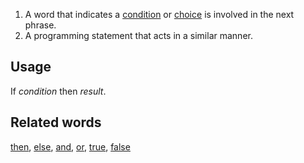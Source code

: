 #A word that indicates a [[condition]] or [[choice]] is involved in the next phrase.
#A programming statement that acts in a similar manner.

==Usage==
If ''condition'' then ''result''.

==Related words==
[[then]], [[else]], [[and]], [[or]], [[true]], [[false]]